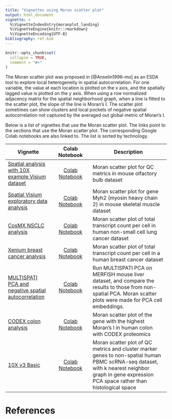 ```yaml
---
title: "Vignettes using Moran scatter plot"
output: html_document
vignette: >
  %\VignetteIndexEntry{moranplot_landing}
  %\VignetteEngine{knitr::rmarkdown}
  %\VignetteEncoding{UTF-8}
bibliography: ref.bib
---
```


```r
knitr::opts_chunk$set(
  collapse = TRUE,
  comment = "#>"
)
```

The Moran scatter plot was proposed in [@Anselin1996-mo] as an ESDA tool to explore local heterogeneity in spatial autocorrelation. For one variable, the value at each location is plotted on the x axis, and the spatially lagged value is plotted on the y axis. When using a row normalized adjacency matrix for the spatial neighborhood graph, when a line is fitted to the scatter plot, the slope of the line is Moran's I. The scatter plot sometimes can show clusters and local pockets of negative spatial autocorrelation not captured by the averaged out global metric of Moran's I.

Below is a list of vignettes that use the Moran scatter plot. The links point to the sections that use the Moran scatter plot. The corresponding Google Colab notebooks are also linked to. The list is sorted by technology.

| Vignette | Colab Notebook | Description |
|--------------------|:---------------:|---------------------------------|
| [Spatial analysis with 10X example Visium dataset](https://pachterlab.github.io/voyager/articles/visium_10x_spatial.html#spatial-autocorrelation-of-qc-metrics) | [Colab Notebook](https://colab.research.google.com/github/pachterlab/voyager/blob/documentation-devel/vignettes/visium_10x.ipynb) | Moran scatter plot for QC metrics in mouse olfactory bulb dataset
| [Spatial Visium exploratory data analysis](https://pachterlab.github.io/voyager/articles/vig2_visium.html#moran-scatter-plot) | [Colab Notebook](https://colab.research.google.com/github/pachterlab/voyager/blob/documentation-devel/vignettes/vig2_visium.ipynb) | Moran scatter plot for gene Myh2 (myosin heavy chain 2) in mouse skeletal muscle dataset
| [CosMX NSCLC analysis](https://pachterlab.github.io/voyager/articles/vig4_cosmx.html#spatial-autocorrelation-in-qc-metrics) | [Colab Notebook](https://colab.research.google.com/github/pachterlab/voyager/blob/documentation-devel/vignettes/vig4_cosmx.ipynb) | Moran scatter plot of total transcript count per cell in human non-small cell lung cancer dataset
| [Xenium breast cancer analysis](https://pachterlab.github.io/voyager/articles/vig5_xenium.html#spatial-autocorrelation-of-qc-metrics) | [Colab Notebook](https://colab.research.google.com/github/pachterlab/voyager/blob/documentation-devel/vignettes/vig5_xenium.ipynb) | Moran scatter plot of total transcript count per cell in a human breast cancer dataset
| [MULTISPATI PCA and negative spatial autocorrelation](https://pachterlab.github.io/voyager/articles/multispati.html) | [Colab Notebook](https://colab.research.google.com/github/pachterlab/voyager/blob/documentation-devel/vignettes/multispati.ipynb) | Run MULTISPATI PCA on MERFISH mouse liver dataset, and compare the results to those from non-spatial PCA. Moran scatter plots were made for PCA cell embeddings.
| [CODEX colon analysis](https://pachterlab.github.io/voyager/articles/vig8_codex.html#spatial-eda) | [Colab Notebook](https://colab.research.google.com/github/pachterlab/voyager/blob/documentation-devel/vignettes/vig8_codex.ipynb) | Moran scatter plot of the gene with the highest Moran's I in human colon with CODEX proteomics
| [10X v3 Basic](https://pachterlab.github.io/voyager/articles/nonspatial.html#moran-plot) | [Colab Notebook](https://colab.research.google.com/github/pachterlab/voyager/blob/documentation-devel/vignettes/nonspatial.ipynb) | Moran scatter plot of QC metrics and cluster marker genes to non-spatial human PBMC scRNA-seq dataset, with k nearest neighbor graph in gene expression PCA space rather than histological space

# References
